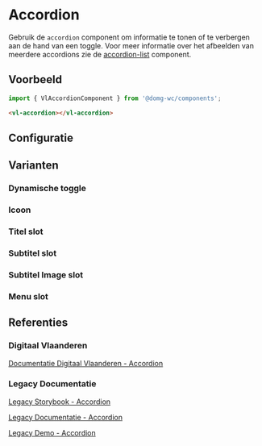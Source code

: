 
# Accordion

<VluxMetaData id="components-accordion" />

Gebruik de `accordion` component om informatie te tonen of te verbergen aan de hand van een toggle.
Voor meer informatie over het afbeelden van meerdere accordions zie de
[accordion-list](/docs/components-accordion-list--documentatie) component.


## Voorbeeld

```js
import { VlAccordionComponent } from '@domg-wc/components';
```

```html
<vl-accordion></vl-accordion>
```

<Canvas of={VlAccordionStories.AccordionDefault} />


## Configuratie

<ArgTypes of={VlAccordionStories.AccordionDefault} />


## Varianten

### Dynamische toggle

<Canvas of={VlAccordionStories.AccordionDynamicToggle} />

### Icoon

<Canvas of={VlAccordionStories.AccordionIcon} />

### Titel slot

<Canvas of={VlAccordionStories.AccordionTitleSlot} />

### Subtitel slot

<Canvas of={VlAccordionStories.AccordionSubtitleSlot} />

### Subtitel Image slot

<Canvas of={VlAccordionStories.AccordionImageSubtitleSlot} />

### Menu slot

<Canvas of={VlAccordionStories.AccordionMenuSlot} />

## Referenties

### Digitaal Vlaanderen

[Documentatie Digitaal Vlaanderen - Accordion](https://overheid.vlaanderen.be/webuniversum/v3/documentation/js-components/vl-ui-accordion)

### Legacy Documentatie

[Legacy Storybook - Accordion](https://webcomponenten.omgeving.vlaanderen.be/storybook/?path=/docs/custom-elements-vl-accordion--default)

[Legacy Documentatie - Accordion](https://webcomponenten.omgeving.vlaanderen.be/doc/VlAccordion.html)

[Legacy Demo - Accordion](https://webcomponenten.omgeving.vlaanderen.be/demo/vl-accordion.html)
